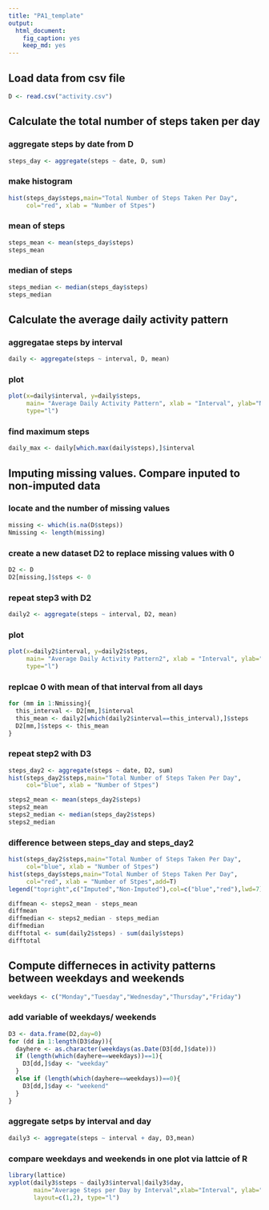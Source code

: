---
title: "PA1_template"
output: 
  html_document: 
    fig_caption: yes
    keep_md: yes
---
## Load data from csv file
```{r echo = TRUE}
D <- read.csv("activity.csv")
```

## Calculate the total number of steps taken per day
### aggregate steps by date from D
```{r echo = TRUE}
steps_day <- aggregate(steps ~ date, D, sum)
```
### make histogram
```{r echo = TRUE}
hist(steps_day$steps,main="Total Number of Steps Taken Per Day",
     col="red", xlab = "Number of Stpes")
```
### mean of steps
```{r echo = TRUE}
steps_mean <- mean(steps_day$steps)
steps_mean
```
### median of steps
```{r echo = TRUE}
steps_median <- median(steps_day$steps)
steps_median
```

## Calculate the average daily activity pattern
### aggregatae steps by interval
```{r echo = TRUE}
daily <- aggregate(steps ~ interval, D, mean)
```
### plot
```{r echo = TRUE}
plot(x=daily$interval, y=daily$steps,
     main= "Average Daily Activity Pattern", xlab = "Interval", ylab="Number of Steps",
     type="l")
```
### find maximum steps
```{r echo = TRUE}
daily_max <- daily[which.max(daily$steps),]$interval
```

## Imputing missing values. Compare inputed to non-imputed data
### locate and the number of missing values 
```{r echo = TRUE}
missing <- which(is.na(D$steps))
Nmissing <- length(missing)
```
### create a new dataset D2 to replace missing values with 0
```{r echo = TRUE}
D2 <- D
D2[missing,]$steps <- 0
```
### repeat step3 with D2
```{r echo = TRUE}
daily2 <- aggregate(steps ~ interval, D2, mean)
```
### plot
```{r echo = TRUE}
plot(x=daily2$interval, y=daily2$steps,
     main= "Average Daily Activity Pattern2", xlab = "Interval", ylab="Number of Steps",
     type="l")
```
### replcae 0 with mean of that interval from all days
```{r echo = TRUE}
for (mm in 1:Nmissing){
  this_interval <- D2[mm,]$interval
  this_mean <- daily2[which(daily2$interval==this_interval),]$steps
  D2[mm,]$steps <- this_mean
}
```
### repeat step2 with D3
```{r echo = TRUE}
steps_day2 <- aggregate(steps ~ date, D2, sum)
hist(steps_day2$steps,main="Total Number of Steps Taken Per Day",
     col="blue", xlab = "Number of Stpes")
```

```{r echo = TRUE}
steps2_mean <- mean(steps_day2$steps)
steps2_mean
steps2_median <- median(steps_day2$steps)
steps2_median
```
### difference between steps_day and steps_day2
```{r echo = TRUE}
hist(steps_day2$steps,main="Total Number of Steps Taken Per Day",
     col="blue", xlab = "Number of Stpes")
hist(steps_day$steps,main="Total Number of Steps Taken Per Day",
     col="red", xlab = "Number of Stpes",add=T)
legend("topright",c("Imputed","Non-Imputed"),col=c("blue","red"),lwd=7)
```

```{r echo = TRUE}
diffmean <- steps2_mean - steps_mean
diffmean
diffmedian <- steps2_median - steps_median
diffmedian
difftotal <- sum(daily2$steps) - sum(daily$steps)
difftotal
```

## Compute differneces in activity patterns between weekdays and weekends
```{r echo = TRUE}
weekdays <- c("Monday","Tuesday","Wednesday","Thursday","Friday")
```
### add variable of weekdays/ weekends
```{r echo = TRUE}
D3 <- data.frame(D2,day=0)
for (dd in 1:length(D3$day)){
  dayhere <- as.character(weekdays(as.Date(D3[dd,]$date)))
  if (length(which(dayhere==weekdays))==1){
    D3[dd,]$day <- "weekday"
  }
  else if (length(which(dayhere==weekdays))==0){
    D3[dd,]$day <- "weekend"
  }
}
```
### aggregate setps by interval and day
```{r echo = TRUE}
daily3 <- aggregate(steps ~ interval + day, D3,mean)
```
### compare weekdays and weekends in one plot via lattcie of R
```{r echo = TRUE}
library(lattice)
xyplot(daily3$steps ~ daily3$interval|daily3$day, 
       main="Average Steps per Day by Interval",xlab="Interval", ylab="Steps",
       layout=c(1,2), type="l")
```

